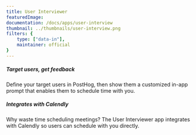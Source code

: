 ```yaml
---
title: User Interviewer
featuredImage: 
documentation: /docs/apps/user-interview
thumbnail: ../thumbnails/user-interview.png
filters: {
    type: ["data-in"],
    maintainer: official
}
---
```


<Section
    divider={false}
    title="Get feedback by inviting users to schedule an interview with an in-app pop-up"
    size="full"
    cols={2}
>
    <div>
        <h5>Target users, get feedback</h5>
        <p>Define your target users in PostHog, then show them a customized in-app prompt that enables them to schedule time with you.</p>
    </div>
    <div>
        <h5>Integrates with Calendly</h5>
        <p>Why waste time scheduling meetings? The User Interviewer app integrates with Calendly so users can schedule with you directly.</p>
    </div>
</Section>

<TutorialsSlider topic="user-interview" />

<Documentation />

